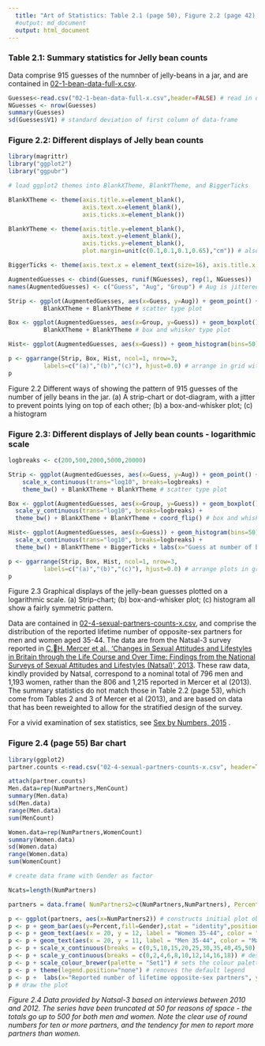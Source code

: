 ```yaml
---
  title: "Art of Statistics: Table 2.1 (page 50), Figure 2.2 (page 42), Figure 2.3 (page 45)  Jelly beans counts"
  #output: md_document
  output: html_document
---
```

### Table 2.1: Summary statistics for Jelly bean counts 

Data comprise 915 guesses of the  numnber of jelly-beans in a jar, and are contained in [02-1-bean-data-full-x.csv](02-1-bean-data-full-x.csv).

```r
Guesses<-read.csv("02-1-bean-data-full-x.csv",header=FALSE) # read in data
NGuesses <- nrow(Guesses)
summary(Guesses)
sd(Guesses$V1) # standard deviation of first column of data-frame
```


### Figure 2.2: Different displays of Jelly bean counts 

```r
library(magrittr)
library("ggplot2")
library("ggpubr")

# load ggplot2 themes into BlankXTheme, BlankYTheme, and BiggerTicks

BlankXTheme <- theme(axis.title.x=element_blank(),
                     axis.text.x=element_blank(),
                     axis.ticks.x=element_blank())

BlankYTheme <- theme(axis.title.y=element_blank(),
                     axis.text.y=element_blank(),
                     axis.ticks.y=element_blank(),
                     plot.margin=unit(c(0.1,0.1,0.1,0.65),"cm")) # also give a little space for plot labelling

BiggerTicks <- theme(axis.text.x = element_text(size=16), axis.title.x = element_text(size=16))

AugmentedGuesses <- cbind(Guesses, runif(NGuesses), rep(1, NGuesses))
names(AugmentedGuesses) <- c("Guess", "Aug", "Group") # Aug is jittered plotting position

Strip <- ggplot(AugmentedGuesses, aes(x=Guess, y=Aug)) + geom_point() + labs(y="") + theme_bw() +
          BlankXTheme + BlankYTheme # scatter type plot

Box <- ggplot(AugmentedGuesses, aes(x=Group, y=Guess)) + geom_boxplot() + coord_flip() + theme_bw() + 
          BlankXTheme + BlankYTheme # box and whisker type plot

Hist<- ggplot(AugmentedGuesses, aes(x=Guess)) + geom_histogram(bins=50) + theme_bw()  + BlankYTheme + BiggerTicks + labs(x="Guess at number of beans in jar", hjust=0.0) # histogram plot

p <- ggarrange(Strip, Box, Hist, ncol=1, nrow=3, 
          labels=c("(a)","(b)","(c)"), hjust=0.0) # arrange in grid with a,b,c labels for the plots, 
p
```

Figure 2.2 Different ways of showing the pattern of 915 guesses of the number of jelly beans in the jar. (a) A strip-chart or dot-diagram, with a jitter to prevent points lying on top of each other;  (b) a box-and-whisker plot; (c) a histogram

### Figure 2.3: Different displays of Jelly bean counts - logarithmic scale

```r

logbreaks <- c(200,500,2000,5000,20000)

Strip <- ggplot(AugmentedGuesses, aes(x=Guess, y=Aug)) + geom_point() + 
    scale_x_continuous(trans="log10", breaks=logbreaks) + 
    theme_bw() + BlankXTheme + BlankYTheme # scatter type plot

Box <- ggplot(AugmentedGuesses, aes(x=Group, y=Guess)) + geom_boxplot() + 
  scale_y_continuous(trans="log10", breaks=logbreaks) + 
  theme_bw() + BlankXTheme + BlankYTheme + coord_flip() # box and whisker type plot

Hist<- ggplot(AugmentedGuesses, aes(x=Guess)) + geom_histogram(bins=50) + 
  scale_x_continuous(trans="log10", breaks=logbreaks) + 
  theme_bw() + BlankYTheme + BiggerTicks + labs(x="Guess at number of beans in jar") # histogram plot

p <- ggarrange(Strip, Box, Hist, ncol=1, nrow=3, 
          labels=c("(a)","(b)","(c)"), hjust=0.0) # arrange plots in grid with labels
p
```

Figure 2.3 Graphical displays of the jelly-bean guesses plotted on a logarithmic scale. (a) Strip-chart; (b) box-and-whisker plot; (c) histogram all show a fairly symmetric pattern.

Data are contained in [02-4-sexual-partners-counts-x.csv](02-4-sexual-partners-counts-x.csv), and comprise the distribution of the reported lifetime number of opposite-sex partners for men and women aged 35-44. The data are from the Natsal-3 survey reported  in [C.H. Mercer et al., ‘Changes in Sexual Attitudes and Lifestyles in Britain through the Life Course and Over Time: Findings from the National Surveys of Sexual Attitudes and Lifestyles (Natsal)’, 2013](https://www.thelancet.com/journals/lancet/article/PIIS0140-6736(13)62035-8/fulltext).  These raw data, kindly provided by Natsal, correspond to a nominal total of 796 men and 1,193 women, rather than the 806 and 1,215 reported in Mercer et al (2013).  The summary statistics do not match those in Table 2.2 (page 53), which come from Tables 2 and 3 of Mercer et al (2013), and are based on data that has been reweighted to allow for the stratified design of the survey.


For a vivid examination of sex statistics, see [Sex by Numbers, 2015](https://www.amazon.co.uk/Numbers-Wellcome-Collection-David-Spiegelhalter/dp/1781253293) .



### Figure 2.4 (page 55) Bar chart
 

```r
library(ggplot2)
partner.counts <-read.csv("02-4-sexual-partners-counts-x.csv", header=TRUE) # reads data into data frame

attach(partner.counts)
Men.data=rep(NumPartners,MenCount)
summary(Men.data)
sd(Men.data)
range(Men.data)
sum(MenCount)

Women.data=rep(NumPartners,WomenCount)
summary(Women.data)
sd(Women.data)
range(Women.data)
sum(WomenCount)

# create data frame with Gender as factor

Ncats=length(NumPartners)

partners = data.frame( NumPartners2=c(NumPartners,NumPartners), Percent=c(MenPercent,WomenPercent), Gender=c(rep("M",Ncats),rep("F",Ncats)) )

p <- ggplot(partners, aes(x=NumPartners2)) # constructs initial plot object, p
p <- p + geom_bar(aes(y=Percent,fill=Gender),stat = "identity",position="dodge") # assigns bar-chart type with side by side (dodged) bars
p <- p + geom_text(aes(x = 20, y = 12, label = "Women 35-44", color = "Female", hjust=0)) # our custom legend
p <- p + geom_text(aes(x = 20, y = 11, label = "Men 35-44", color = "Male", hjust=0)) # our custom legend
p <- p + scale_x_continuous(breaks = c(0,5,10,15,20,25,30,35,40,45,50), limits=c(0,50)) # desired x-axis value labels
p <- p + scale_y_continuous(breaks = c(0,2,4,6,8,10,12,14,16,18)) # desired y-axis value labels
p <- p + scale_colour_brewer(palette = "Set1") # sets the colour palette 
p <- p + theme(legend.position="none") # removes the default legend
p <- p +  labs(x="Reported number of lifetime opposite-sex partners", y="Percentage") # Adds axis labels  
p # draw the plot

```

_Figure 2.4 Data provided by Natsal-3 based on interviews between 2010 and 2012. The series have been truncated at 50 for reasons of space - the totals go up to 500 for both men and women. Note the clear use of round numbers for ten or more partners, and the tendency for men to report more partners than women._